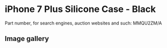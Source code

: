 # iPhone 7 Plus Silicone Case - Black

Part number, for search engines, auction websites and such: MMQU2ZM/A

## Image gallery

<div style={{ width: "768px" }}>
  <GalleryComponent
    images={[
      {
        original: "/everysource/MMQU2",
        thumbnail: "/everypreview/MMQU2",
      },
      {
        original: "/everysource/MMQU2_AV1_GOLD",
        thumbnail: "/everypreview/MMQU2_AV1_GOLD",
      },
      {
        original: "/everysource/MMQU2_AV1_JET_BLACK",
        thumbnail: "/everypreview/MMQU2_AV1_JET_BLACK",
      },
      {
        original: "/everysource/MMQU2_AV1_RED",
        thumbnail: "/everypreview/MMQU2_AV1_RED",
      },
      {
        original: "/everysource/MMQU2_AV1_SILVER",
        thumbnail: "/everypreview/MMQU2_AV1_SILVER",
      },
      {
        original: "/everysource/MMQU2_AV2",
        thumbnail: "/everypreview/MMQU2_AV2",
      }
    ]}
  />
</div>